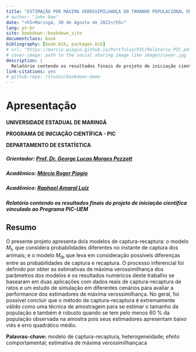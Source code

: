 ```yaml
--- 
title: "ESTIMAÇÃO POR MÁXIMA VEROSSIMILHANÇA DO TAMANHO POPULACIONAL EM MODELOS DE CAPTURA-RECAPTURA"
# author: "John Doe"
date: "<h5>Maringá, 30 de Agosto de 2022</h5>"
lang: pt-br
site: bookdown::bookdown_site
documentclass: book
bibliography: [book.bib, packages.bib]
# url: "https://marcio-piagio.github.io/Portfolio/PIC/Relatório_PIC.pdf"
# cover-image: path to the social sharing image like images/cover.jpg
description: |
  Relatório contendo os resultados finais do projeto de iniciação científica vinculado ao Programa PIC-UEM.
link-citations: yes
# github-repo: rstudio/bookdown-demo
---
```


# Apresentação

<h4><strong>UNIVERSIDADE ESTADUAL DE MARINGÁ <br>
  
PROGRAMA DE INICIAÇÃO CIENTÍFICA - PIC <br>
  
DEPARTAMENTO DE ESTATÍSTICA</strong> </h4>
  
<h5><strong>Orientador:</strong> <a href="http://www.des.uem.br/docentes/glmpezzott" target="_blank" rel="external">Prof. Dr. George Lucas Moraes Pezzott</a> </h5>

<h5><strong>Acadêmico:</strong> <a href="https://marcio-piagio.github.io/" target="_blank" rel="external">Márcio Roger Piagio</a> </h5>

<h5><strong>Acadêmico:</strong> <a href="https://www.linkedin.com/in/raphaelamaraldatascience/" target="_blank" rel="external">Raphael Amaral Luiz</a></h5>

<h5>Relatório contendo os resultados finais do projeto de iniciação científica vinculado ao Programa PIC-UEM</h5>

## Resumo

O presente projeto apresenta  dois modelos de captura-recaptura: o modelo $M_t$, que considera probabilidades diferentes no instante de captura dos animais; e  o modelo $M_{tb}$ que leva em consideração possíveis diferenças entre as probabilidades de captura e recaptura. O processo inferencial foi definido por obter as estimativas de máxima verossimilhança dos parâmetros dos modelos e os resultados numéricos deste trabalho se basearam em duas aplicações com dados reais de captura-recaptura de ratos e um estudo de simulação em diferentes cenários para avaliar a performance dos estimadores de máxima verossimilhança. No geral, foi possível concluir que o método de captura-recaptura é extremamente válido como uma técnica de amostragem para se estimar o tamanho da população e também é robusto quando se tem pelo menos 60 \% da população observada na amostra pois seus estimadores apresentam baixo viés e erro quadrático médio.

**Palavras-chave:** modelo de captura-recaptura, heterogeneidade; efeito comportamental; estimativa de máxima verossimilhançaca


